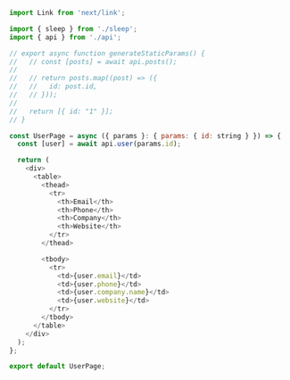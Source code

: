 ```js
import Link from 'next/link';

import { sleep } from './sleep';
import { api } from './api';

// export async function generateStaticParams() {
//   // const [posts] = await api.posts();
//
//   // return posts.map((post) => ({
//   //   id: post.id,
//   // }));
//
//   return [{ id: "1" }];
// }

const UserPage = async ({ params }: { params: { id: string } }) => {
  const [user] = await api.user(params.id);

  return (
    <div>
      <table>
        <thead>
          <tr>
            <th>Email</th>
            <th>Phone</th>
            <th>Company</th>
            <th>Website</th>
          </tr>
        </thead>

        <tbody>
          <tr>
            <td>{user.email}</td>
            <td>{user.phone}</td>
            <td>{user.company.name}</td>
            <td>{user.website}</td>
          </tr>
        </tbody>
      </table>
    </div>
  );
};

export default UserPage;
```
